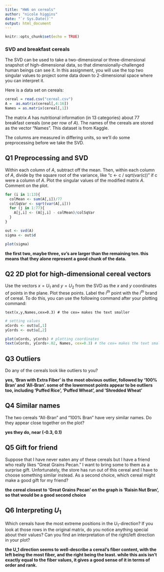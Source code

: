 ```yaml
---
title: "HW6 on cereals"
author: "nicole higgins"
date: "`r Sys.Date()`"
output: html_document
---
```


```r
knitr::opts_chunk$set(echo = TRUE)
```
### SVD and breakfast cereals

The SVD can be used to take a two-dimensional or three-dimensional snapshot of high-dimensional data, so that dimensionally-challenged human beings can see it. In this assignment, you will use the top two singular values to project some data down to 2-dimensional space where you can interpret it.

Here is a data set on cereals:

```r
cereal = read.csv("cereal.csv")
A =  as.matrix(cereal[,4:16])
Names = as.matrix(cereal[,1])
```

The matrix $A$ has nutritional information (in 13 categories) about 77 breakfast cereals (one per row of $A$).  The names of the cereals are stored as the vector "Names".  This dataset is from Kaggle.  

The columns are measured in differing units, so we'll do some preprocessing before we take the SVD. 

## Q1 Preprocessing and SVD
Within each column of $A$, subtract off the mean. Then, within each column of $A$, divide by the square root of the variance, like "c <- c / sqrt(var(c))" if c were a column of $A$. Plot the singular values of the modified matrix $A$. Comment on the plot. 

```r
for (i in 1:13){
  colMean <- sum(A[,i])/77
  colSqVar <- sqrt(var(A[,i]))
  for (j in 1:77){
    A[j,i] <- (A[j,i] - colMean)/colSqVar
  }
}
```

```r
out <- svd(A)
sigma <- out$d

plot(sigma)
```

**the first two, maybe three, sv's are larger than the remaining ten. this means that they alone represent a good chunk of the data.**

## Q2 2D plot for high-dimensional cereal vectors
Use the vectors $x = U_1$ and $y = U_2$ from the SVD as the $x$ and $y$ coordinates of points in the plane. Plot these points. Label the $i^{th}$ point with the $i^{th}$ brand of cereal. To do this, you can use the following command after your plotting command:
```
text(x,y,Names,cex=0.3) # the cex= makes the text smaller
```

```r
# setting values
xCords <- out$u[,1]
yCords <- out$u[,2]

plot(xCords, yCords) # plotting coordinates
text(xCords, yCords+.02, Names, cex=0.3) # the cex= makes the text smaller
```


## Q3 Outliers
Do any of the cereals look like outliers to you? 

**yes, 'Bran with Extra Fiber' is the most obvious outlier, followed by '100% Bran' and 'All-Bran'. some of the lowermost points appear to be outliers too, including 'Puffed Rice', 'Puffed Wheat', and 'Shredded Wheat'**

## Q4 Similar names
The two cereals "All-Bran" and "100% Bran" have very similar names. Do they appear close together on the plot? 

**yes they do, near (-0.3, 0.1)**

## Q5 Gift for friend
Suppose that I have never eaten any of these cereals but I have a friend who really likes "Great Grains Pecan." I want to bring some to them as a surprise gift. Unfortunately, the store has run out of this cereal and I have to choose something similar instead. As a second choice, which cereal might make a good gift for my friend? 

**the cereal closest to 'Great Grains Pecan' on the graph is 'Raisin Nut Bran', so that would be a good second choice**

## Q6 Interpreting $U_1$
Which cereals have the most extreme positions in the $U_1$-direction? If you look at those rows in the original matrix, do you notice anything special about their values? Can you find an interpretation of the right/left direction in your plot? 

**the U_1 direction seems to well-describe a cereal's fiber content, with the left being the most fiber, and the right being the least. while this axis isn't exactly equal to the fiber values, it gives a good sense of it in terms of order and rank.**

